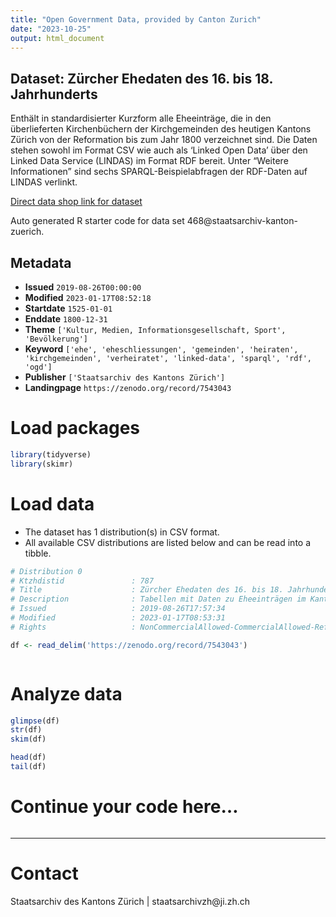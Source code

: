 ```yaml
---
title: "Open Government Data, provided by Canton Zurich"
date: "2023-10-25"
output: html_document
---
```


## Dataset: Zürcher Ehedaten des 16. bis 18. Jahrhunderts

Enthält in standardisierter Kurzform alle Eheeinträge, die in den überlieferten Kirchenbüchern der Kirchgemeinden des heutigen Kantons Zürich von der Reformation bis zum Jahr 1800 verzeichnet sind. Die Daten stehen sowohl im Format CSV wie auch als 'Linked Open Data' über den Linked Data Service (LINDAS) im Format RDF bereit. Unter "Weitere Informationen" sind sechs SPARQL-Beispielabfragen der RDF-Daten auf LINDAS verlinkt.

[Direct data shop link for dataset](https://www.zh.ch/de/politik-staat/statistik-daten/datenkatalog.html#/datasets/468@staatsarchiv-kanton-zuerich)

Auto generated R starter code for data set 468@staatsarchiv-kanton-zuerich.

## Metadata

- **Issued** `2019-08-26T00:00:00`
- **Modified** `2023-01-17T08:52:18`
- **Startdate** `1525-01-01`
- **Enddate** `1800-12-31`
- **Theme** `['Kultur, Medien, Informationsgesellschaft, Sport', 'Bevölkerung']`
- **Keyword** `['ehe', 'eheschliessungen', 'gemeinden', 'heiraten', 'kirchgemeinden', 'verheiratet', 'linked-data', 'sparql', 'rdf', 'ogd']`
- **Publisher** `['Staatsarchiv des Kantons Zürich']`
- **Landingpage** `https://zenodo.org/record/7543043`


# Load packages

```r

library(tidyverse)
library(skimr)

```

# Load data

-   The dataset has 1 distribution(s) in CSV format.
-   All available CSV distributions are listed below and can be read into a tibble.

```r

# Distribution 0
# Ktzhdistid               : 787
# Title                    : Zürcher Ehedaten des 16. bis 18. Jahrhunderts als tabellarische Daten
# Description              : Tabellen mit Daten zu Eheeinträgen im Kanton Zürich des 16., 17. und 18. Jahrhunderts. Enthaltene Informationen (Spalten): Signatur, Nachname Mann, Vorname Mann, Herkunft Mann, Nachname Frau, Vorname Frau, Herkunft Frau, Zusatzinformationen Mann, Zusatzinformationen Frau, Datum, Kirchgemeinde, Band, Webseite (zum Eintrag in der Archivdatenbank), ID.
# Issued                   : 2019-08-26T17:57:34
# Modified                 : 2023-01-17T08:53:31
# Rights                   : NonCommercialAllowed-CommercialAllowed-ReferenceRequired

df <- read_delim('https://zenodo.org/record/7543043')



```

# Analyze data

```r

glimpse(df)
str(df)
skim(df)

head(df)
tail(df)

```

# Continue your code here...

```r

```

------------------------------------------------------------------------

# Contact

Staatsarchiv des Kantons Zürich | staatsarchivzh@ji.zh.ch
